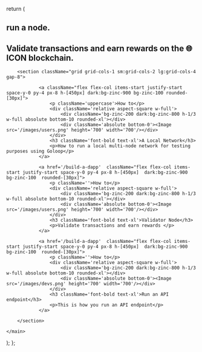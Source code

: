 
  return (
    <main className="font-montserrat leading-10 max-w-7xl mx-auto space-y-20 dark:text-zinc-300 text-zinc-700">
        <section className="pt-20 ">
            <h1 className="tracking-widest text-[36px] sm:text-[70px] lg:text-[100px] font-bold sm:leading-[70px] lg:leading-[100px] uppercase font-lemon">run a node.</h1>
            <h2 className="w-full lg:w-3/4 text-[20px] sm:text-[34px] lg:text-[34px] pt-4 leading-6 sm:leading-10">Validate transactions and earn rewards on the <span className="whitespace-nowrap font-bold">🌐 ICON blockchain.</span></h2>
        </section>
        
        <section className="grid grid-cols-1 sm:grid-cols-2 lg:grid-cols-4 gap-8">
           
                <a className="flex flex-col items-start justify-start space-y-0 py-4 px-8 h-[450px] dark:bg-zinc-900 bg-zinc-100 rounded-[30px]">
                    <p className='uppercase'>How to</p>
                    <div className='relative aspect-square w-full'>   
                        <div className='bg-zinc-200 dark:bg-zinc-800 h-1/3 w-full absolute bottom-10 rounded-xl'></div>                    
                        <div className='absolute bottom-0'><Image src='/images/users.png' height='700' width='700'/></div>                       
                    </div>
                    <h3 className='font-bold text-xl'>A Local Network</h3>
                    <p>How to run a local multi-node network for testing purposes using Goloop</p>
                </a>
           
                <a href='/build-a-dapp'  className="flex flex-col items-start justify-start space-y-0 py-4 px-8 h-[450px]  dark:bg-zinc-900 bg-zinc-100  rounded-[30px]">
                    <p className=''>How to</p>
                    <div className='relative aspect-square w-full'>   
                        <div className='bg-zinc-200 dark:bg-zinc-800 h-1/3 w-full absolute bottom-10 rounded-xl'></div>                    
                        <div className='absolute bottom-0'><Image src='/images/users.png' height='700' width='700'/></div>                       
                    </div>
                    <h3 className='font-bold text-xl'>Validator Node</h3>
                    <p>Validate transactions and earn rewards </p>
                </a>
           
                <a href='/build-a-dapp'  className="flex flex-col items-start justify-start space-y-0 py-4 px-8 h-[450px]  dark:bg-zinc-900 bg-zinc-100  rounded-[30px]">
                    <p className=''>How to</p>
                    <div className='relative aspect-square w-full'>   
                        <div className='bg-zinc-200 dark:bg-zinc-800 h-1/3 w-full absolute bottom-10 rounded-xl'></div>                    
                        <div className='absolute bottom-0'><Image src='/images/devs.png' height='700' width='700'/></div>                       
                    </div>
                    <h3 className='font-bold text-xl'>Run an API endpoint</h3>
                    <p>This is how you run an API endpoint</p>
                </a>
                        
        </section>

    </main>
  );
};




